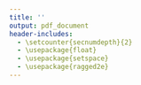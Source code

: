 ```yaml
---
title: ''
output: pdf_document
header-includes:
  - \setcounter{secnumdepth}{2}
  - \usepackage{float}
  - \usepackage{setspace}
  - \usepackage{ragged2e}
---
```




\begin{center}

\section*{Abstract}
\addcontentsline{toc}{section}{\protect\numberline{}Abstract}

\end{center}

\begin{flushleft}
\begin{spacing}{2}

Gender and workplace stratification literatures consistently highlight wage inequalities for women compared to men. While partly due to occupational segregation and the devaluation of women’s work, these inequalities may also be sequential, tied to post-secondary educational backgrounds and divergences in labor market attachment over time. Drawing on NLSY97 data, I uniquely analyze gender wage disparities, field of study in college, and the impact of labor market attachment and detachment. Findings reveal significant differences across college majors: applied non-STEM and applied STEM degrees appear to be tied to stronger labor market attachment, yet women benefit less from applied non-STEM degrees compared to men—an inequality likely related to the concentration of women in care-centered majors. Although applied STEM degrees offer comparable advantages to men and women, women’s significant underrepresentation in such fields means that these advantages are disproportionately realized by men. Further analysis of wage gaps reveals that: (1) wage disparities across college majors can be partially explained by divergent degree of labor market attachment after earning a bachelor’s degree, and (2) earnings gains associated with greater labor market attachment are nearly double for men what they are for women. I conclude by discussing these patterns and what they mean for gendered labor market disparities, but also for conceptions of education-labor market connections.

\end{spacing}
\end{flushleft}